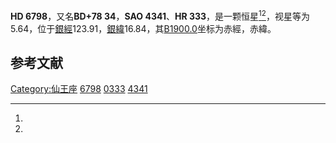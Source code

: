 {{Starbox begin
| name = HD 6798
}}
{{Starbox observe
| epoch = [[J2000.0|J2000.0]]
| constell = [[仙王座|仙王座]]<ref name=SIMBAD>{{cite web
 | url=http://simbad.u-strasbg.fr/simbad/sim-id?Ident=HR+333
 | title=Pulsating variable Star
 | publisher=Centre de Données astronomiques de Strasbourg
 | work=SIMBAD
 | accessdate=2012-07-13
 | archive-date=2016-04-21
 | archive-url=https://web.archive.org/web/20160421095118/http://simbad.u-strasbg.fr/simbad/sim-id?Ident=HR%20333
 | dead-url=no
 }}</ref><ref name=DATA>{{cite web
 | url=http://vizier.u-strasbg.fr/viz-bin/VizieR-5?-out.add=.&-source=5050&-corr=PK=HR&-out.max=9999&HR=333
 | title=VizieR Detailed Page
 | accessdate=2012-07-13
 | archive-date=2019-02-21
 | archive-url=https://web.archive.org/web/20190221221557/http://vizier.u-strasbg.fr/viz-bin/VizieR-5?-out.add=.&-source=5050&-corr=PK=HR&-out.max=9999&HR=333
 | dead-url=no
 }}</ref>
| 星官 = [[紫微垣|紫微垣]] [[五帝內座|五帝內座]]
| ra = {{RA|1|12|16.7}}<ref name=SIMBAD /><ref name=DATA />
| dec = {{DEC|+79|40|26}}<ref name=SIMBAD /><ref name=DATA />
| appmag_v = 5.64<ref name=SIMBAD /><ref name=DATA />
}}
{{Starbox character
| class = A3V<ref name=SIMBAD /><ref name=DATA />
| b-v = 0.01<ref name=SIMBAD /><ref name=DATA />
| u-b = 0.03<ref name=SIMBAD /><ref name=DATA />
| r-i = <ref name=SIMBAD /><ref name=DATA />
| variable = 
}}
{{Starbox astrometry
| radial_v = 0.03
| prop_mo_ra = 18
| parallax = 
| p_error = 
}}
{{Starbox catalog
| names =BD+78 34，[[SAO星表|SAO]] 4341，[[HD星表|HD]] 6798，[[HR星表|HR]] 333}}
{{Starbox reference |Simbad=HR+333}}
{{Starbox end}}

'''HD 6798'''，又名'''BD+78 34'''，'''SAO 4341'''、'''HR 333'''，是一颗恒星<ref name=SIMBAD /><ref name=DATA />，视星等为5.64，位于[[銀道座標系|銀經]]123.91，[[銀道座標系|銀緯]]16.84，其[[B1900.0|B1900.0]]坐标为赤經{{RA|1|3|37.2}}，赤緯{{DEC|+79|16.84|30}}。

== 参考文献 ==
{{reflist}}

{{star-stub}}

[[Category:仙王座|Category:仙王座]]
[[Category:HD和HDE天體|6798]]
[[Category:HR天體|0333]]
[[Category:SAO天體|4341]]